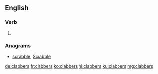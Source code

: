 ==English==

===Verb===
{{head|en|verb form}}

# {{en-third-person singular of|clabber}}

===Anagrams===
* [[scrabble#English|scrabble]], [[Scrabble#English|Scrabble]]

[[de:clabbers]]
[[fr:clabbers]]
[[ko:clabbers]]
[[hi:clabbers]]
[[ku:clabbers]]
[[mg:clabbers]]